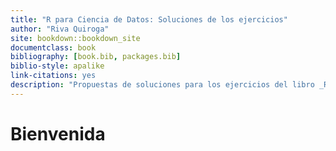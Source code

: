 ```yaml
--- 
title: "R para Ciencia de Datos: Soluciones de los ejercicios"
author: "Riva Quiroga"
site: bookdown::bookdown_site
documentclass: book
bibliography: [book.bib, packages.bib]
biblio-style: apalike
link-citations: yes
description: "Propuestas de soluciones para los ejercicios del libro _R para Ciencia de Datos_"
---
```


# Bienvenida {-}

